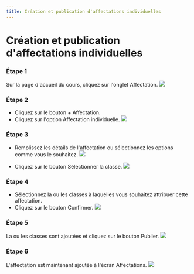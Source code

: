 ```yaml
--- 
title: Création et publication d'affectations individuelles
--- 
```



# Création et publication d'affectations individuelles

 ### Étape 1 
 Sur la page d'accueil du cours, cliquez sur l'onglet Affectation. 
 ![]( /img/ulearning/teacher/assignments01.png) 
 
 ### Étape 2 
 
 - Cliquez sur le bouton + Affectation. 
 - Cliquez sur l'option Affectation individuelle. 
 ![]( /img/ulearning/teacher/assignments02.png) 
 
 ### Étape 3 
 
 - Remplissez les détails de l'affectation ou sélectionnez les options comme vous le souhaitez. 
 ![]( /img/ulearning/teacher/assignments03.png) 
 
 - Cliquez sur le bouton Sélectionner la classe. 
 ![]( /img/ulearning/teacher/assignments04.png) 
 
 ### Étape 4 
 
 - Sélectionnez la ou les classes à laquelles vous souhaitez attribuer cette affectation. 
 - Cliquez sur le bouton Confirmer. 
 ![]( /img/ulearning/teacher/assignments05.png) 
 
 ### Étape 5 
 La ou les classes sont ajoutées et cliquez sur le bouton Publier. 
 ![]( /img/ulearning/teacher/assignments06.png) 
 
 ### Étape 6 
 L'affectation est maintenant ajoutée à l'écran Affectations. 
 ![]( /img/ulearning/teacher/assignments07.png)
